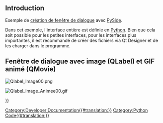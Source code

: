 <languages/>

== Introduction ==

Exemple de [[Dialog_creation/fr|création de fenêtre de dialogue]] avec [[PySide/fr|PySide]].

Dans cet exemple, l'interface entière est définie en [[Python/fr|Python]]. Bien que cela soit possible pour les petites interfaces, pour les interfaces plus importantes, il est recommandé de créer des fichiers {{FileName|.ui}} via Qt Designer et de les charger dans le programme.

<span id="Dialog_with_image_(QLabel)_and_animated_GIF_(QMovie)"></span>
==Fenêtre de dialogue avec image (QLabel) et GIF animé (QMovie) ==

{{Code|code=
import PySide
from PySide import QtGui ,QtCore
from PySide.QtGui import QPixmap, QMovie, QLabel
from PySide.QtCore import *
class MyLabelPatience():
    label = QtGui.QLabel()
    label.setText("<img src=" + path_Name_Image + "><b><center>Wait please</center> \n\n<center>i search the fonts !\n\n</center></b>")
    # center screen
    ecran = FreeCADGui.getMainWindow().frameGeometry()
    xF = 250; yF = 120
    xW = (ecran.width()/2) - (xF/2)
    yW = (ecran.height()/2)- (yF/2)
    label.setGeometry(xW, yW, xF, yF)
    ####
    label.setStyleSheet("QLabel {background-color : #F0C300;font: 12pt; }");
    label.setWindowFlags(Qt.WindowFlags(Qt.FramelessWindowHint))        # pas de bords (not border)
    ### un-comment for use ###############
    movie = QtGui.QMovie(path_Name_Image)    # anime le fichier Gif anime (decommenter)
    label.setMovie(movie)
    movie.start()
    ##################

patience = MyLabelPatience().label
patience.show()                    #show the image
#patience.close()                   #close the Qlabel
#MyLabelPatience().movie.start()    #start the animation (after patience.show())
#MyLabelPatience().movie.stop()     #stop animation

}}

[[File:Qlabel Image00.png]]
{{Caption|Exemple QLabel avec image et texte.}}

[[File:Qlabel Image Animee00.gif]]
{{Caption|Exemple QLabel avec GIF animé.}}

{{Powerdocnavi{{#translation:}}}}
[[Category:Developer Documentation{{#translation:}}]]
[[Category:Python Code{{#translation:}}]]
{{clear}}